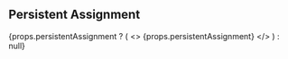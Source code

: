 ## Persistent Assignment

{props.persistentAssignment ? (
  <>
    {props.persistentAssignment}
  </>
) : null}
